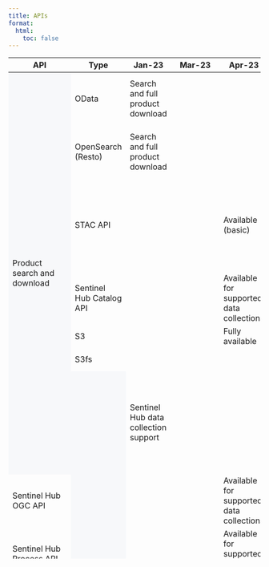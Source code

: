 ```yaml
---
title: APIs
format:
  html:
    toc: false
---
```

```{=html}

<div class="table-responsive">
    <table class="table-roadmap" style="height:1000px;">
        <thead>
        <tr>
            <th>API</th>
            <th>Type</th>
            <th>Jan-23</th>
            <th>Mar-23</th>
            <th>Apr-23</th>
            <th>Jul-23</th>
            <th>Oct-23</th>
            <th>Nov-23</th>
            <th>Dec-23</th>
            <th>Mar-24</th>
            <th>May-24</th>
            <th>Jul-24</th>
        </tr>
        </thead>
        <tbody>
        <tr>
            <td rowspan="7" bgcolor="#f7f8fa">Product search and download</td>
            <td>OData</td>
            <td>Search and full product download</td>
            <td></td>
            <td></td>
            <td>Search and product download (full and partial)</td>
            <td></td>
            <td></td>
            <td></td>
            <td></td>
            <td></td>
            <td></td>
        </tr>
        <tr>

            <td>OpenSearch (Resto)</td>
            <td>Search and full product download</td>
            <td></td>
            <td></td>
            <td>Search and product download (full and partial)</td>
            <td></td>
            <td></td>
            <td></td>
            <td></td>
            <td></td>
            <td></td>
        </tr>
        <tr>
            <td>STAC API</td>
            <td></td>
            <td></td>
            <td>Available (basic)</td>
            <td></td>
            <td></td>
            <td></td>
            <td>Pagination, relation links  / listing of items and S3path attribute to items of the results.</td>
            <td>Support for Assets in newly published S-1, S-2, S-3 and S-5p products</td>
            <td>Availability of Assets in historical S-1, S-2, S-3 and S-5p products</td>
            <td></td>
        </tr>
        <tr>
            <td>Sentinel Hub Catalog API</td>
            <td></td>
            <td></td>
            <td>Available for supported data collections</td>
            <td></td>
            <td></td>
            <td></td>
            <td></td>
            <td></td>
            <td></td>
            <td></td>
        </tr>
        <tr>
            <td>S3</td>
            <td></td>
            <td></td>
            <td>Fully available</td>
            <td></td>
            <td></td>
            <td></td>
            <td></td>
            <td></td>
            <td></td>
            <td></td>
        </tr>
        <tr>
            <td>S3fs</td>
            <td></td>
            <td></td>
            <td></td>
            <td>Fully available</td>
            <td></td>
            <td></td>
            <td></td>
            <td></td>
            <td></td>
            <td></td>
        </tr>
        <tr>
            <td rowspan="11" bgcolor="#f7f8fa">Data processing</td>
            <td>Sentinel Hub data collection support</td>
            <td></td>
            <td></td>
            <td>Sentinel-1 GRD, Sentinel-2 L1C/L2A, Sentinel-3 OLCI and SLSTR Level 1, Sentinel-5p</td>
            <td>Sentinel-1 and Sentinel-2 cloudless mosaics, Bring your own COG/Zarr.</td>
            <td></td>
            <td>Landsat Collection 2, MODIS, Third party data</td>
            <td></td>
            <td></td>
            <td></td>
            <td>Sentinel-3 OLCI and SLSTR Level 2</td>
        </tr>
        <tr>
            <td>Sentinel Hub OGC API</td>
            <td></td>
            <td></td>
            <td>Available for supported data collections</td>
            <td></td>
            <td></td>
            <td></td>
            <td></td>
            <td></td>
            <td></td>
            <td></td>
        </tr>
        <tr>
            <td>Sentinel Hub Process API</td>
            <td></td>
            <td></td>
            <td>Available for supported data collections</td>
            <td></td>
            <td></td>
            <td></td>
            <td></td>
            <td></td>
            <td></td>
            <td></td>
        </tr>
        <tr>
            <td>Sentinel Hub Asynchronous Process API</td>
            <td></td>
            <td></td>
            <td></td>
            <td>Available for supported data collections</td>
            <td></td>
            <td></td>
            <td></td>
            <td></td>
            <td></td>
            <td></td>
        </tr>
        <tr>
            <td>Sentinel Hub Batch Processing API</td>
            <td></td>
            <td></td>
            <td></td>
            <td>Available for supported data collections</td>
            <td></td>
            <td></td>
            <td></td>
            <td></td>
            <td></td>
            <td></td>
        </tr>
        <tr>
            <td>Sentinel Hub Statistical API</td>
            <td></td>
            <td></td>
            <td>Available for supported data collections</td>
            <td></td>
            <td></td>
            <td></td>
            <td></td>
            <td></td>
            <td></td>
            <td></td>
        </tr>
        <tr>
            <td>Sentinel Hub Batch Statistical API</td>
            <td></td>
            <td></td>
            <td></td>
            <td>Available for supported data collections</td>
            <td></td>
            <td></td>
            <td></td>
            <td></td>
            <td></td>
            <td></td>
        </tr>
        <tr>
            <td>Sentinel Hub Bring your own COG API</td>
            <td></td>
            <td></td>
            <td></td>
            <td>Available for supported data collections</td>
            <td></td>
            <td></td>
            <td></td>
            <td></td>
            <td></td>
            <td></td>
        </tr>
        <tr>
            <td>Sentinel Hub Bring your own Zarr API</td>
            <td></td>
            <td></td>
            <td></td>
            <td>Available for supported data collections</td>
            <td></td>
            <td></td>
            <td></td>
            <td></td>
            <td></td>
            <td></td>
        </tr>
        <!-- <tr>
            <td>Sentinel Hub Third Party Data Import API</td>
            <td></td>
            <td></td>
            <td></td>
            <td></td>
            <td></td>
            <td>Available for supported data collections</td>
            <td></td>
            <td></td>
            <td></td>
            <td></td>
        </tr> -->
        <tr>
            <td>openEO API</td>
            <td></td>
            <td></td>
            <td></td>
            <td>Available for Sentinel-1 GRD, Sentinel-2 L1C/L2A, Sentinel-3 OLCI Level 1, Sentinel-5p NTC Level 2</td>
            <td></td>
            <td>Available for all data collections supported by Sentinel Hub, SPOT-VGT, PROBA-V and ESA WorldCover.</td>
            <td></td>
            <td></td>
            <td></td>
            <td></td>
        </tr>
        <tr>
        <tr>
            <td rowspan="3" bgcolor="#f7f8fa">On Demand Production</td>
            <td>Sentinel 1 Production</td>
            <td></td>
            <td></td>
            <td></td>
            <td></td>
            <td></td>
            <td>The on-demand production for S-1 available for the users, integrated with the data interfaces, data catalog and ordering mechanism</td>
            <td></td>
            <td></td>
            <td></td>
            <td></td>
        </tr>
        <tr>
            <td>Sentinel 2 Production</td>
            <td></td>
            <td></td>
            <td></td>
            <td></td>
            <td></td>
            <td>The on-demand production for S-2 available for the users, integrated with the data interfaces, data catalog and ordering mechanism</td>
            <td></td>
            <td></td>
            <td></td>
            <td></td>
        </tr>
        <tr>
            <td>Sentinel 3 Production</td>
            <td></td>
            <td></td>
            <td></td>
            <td></td>
            <td></td>
            <td>The on-demand production for S-3 available for the users, integrated with the data interfaces, data catalog and ordering mechanism</td>
            <td></td>
            <td></td>
            <td></td>
            <td></td>
        </tr>
        </tr>
        <tr>
        <tr>
            <td rowspan="1" bgcolor="#f7f8fa">Traceability</td>
            <td>Traceability</td>
            <td></td>
            <td>Start of registering of traces of published fresh data available for new ingested data.</td>
            <td></td>
            <td>Traceability Service operational for the Data Access. Registered traces for all published User Level Data (excluding historical data). Service is operational for verification for any user.Traces service for registering traces is available only for DAS services</td>
            <td></td>
            <td>Historical traces generation start for S-1, S-2, S-3 and S-5p products from newer to older (6-9 months duration). Traceability integrated with LTAs</td>
            <td>Historical traces generation</td>
            <td>Historical traces generation</td>
            <td>Historical traces generation</td>
            <td>Historical traces generation</td>
        </tr>
        </tr>
        </tbody>
    </table>
</div>
```
